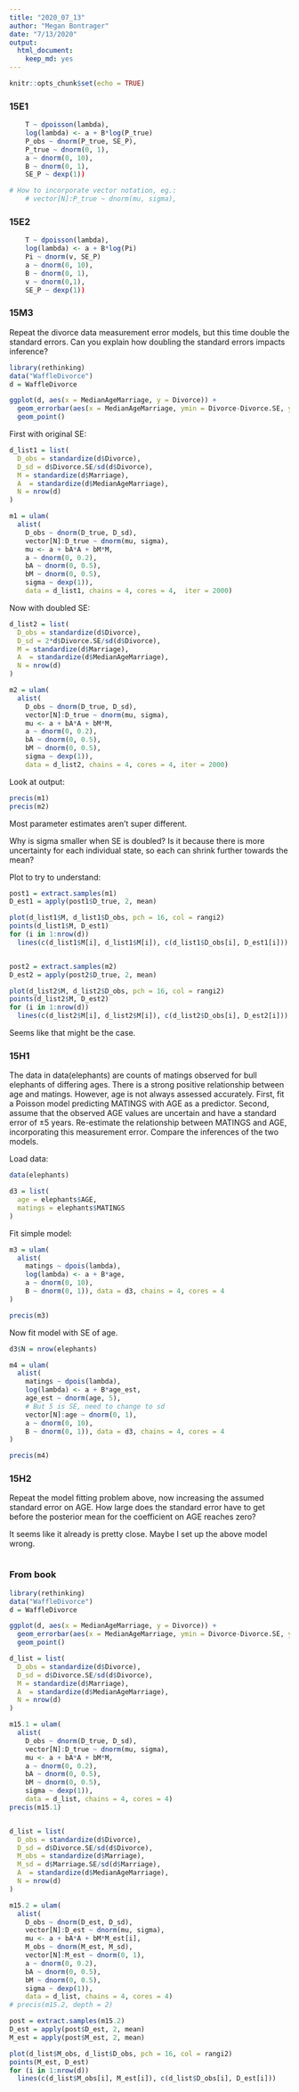```yaml
---
title: "2020_07_13"
author: "Megan Bontrager"
date: "7/13/2020"
output: 
  html_document: 
    keep_md: yes
---
```


```r
knitr::opts_chunk$set(echo = TRUE)
```

### 15E1

```r

    T ~ dpoisson(lambda),
    log(lambda) <- a + B*log(P_true)
    P_obs ~ dnorm(P_true, SE_P), 
    P_true ~ dnorm(0, 1),
    a ~ dnorm(0, 10), 
    B ~ dnorm(0, 1),
    SE_P ~ dexp(1))

# How to incorporate vector notation, eg.:
    # vector[N]:P_true ~ dnorm(mu, sigma), 
```


### 15E2

```r

    T ~ dpoisson(lambda),
    log(lambda) <- a + B*log(Pi)
    Pi ~ dnorm(v, SE_P)
    a ~ dnorm(0, 10), 
    B ~ dnorm(0, 1),
    v ~ dnorm(0,1),
    SE_P ~ dexp(1))

```

### 15M3
Repeat the divorce data measurement error models, but this time double the standard errors. Can you explain how doubling the standard errors impacts inference?

```r
library(rethinking)
data("WaffleDivorce")
d = WaffleDivorce

ggplot(d, aes(x = MedianAgeMarriage, y = Divorce)) +
  geom_errorbar(aes(x = MedianAgeMarriage, ymin = Divorce-Divorce.SE, ymax = Divorce+Divorce.SE)) +
  geom_point()
```

First with original SE:

```r

d_list1 = list(
  D_obs = standardize(d$Divorce),
  D_sd = d$Divorce.SE/sd(d$Divorce),
  M = standardize(d$Marriage),
  A  = standardize(d$MedianAgeMarriage),
  N = nrow(d)
)

m1 = ulam(
  alist(
    D_obs ~ dnorm(D_true, D_sd),
    vector[N]:D_true ~ dnorm(mu, sigma), 
    mu <- a + bA*A + bM*M,
    a ~ dnorm(0, 0.2), 
    bA ~ dnorm(0, 0.5),
    bM ~ dnorm(0, 0.5),
    sigma ~ dexp(1)),
    data = d_list1, chains = 4, cores = 4,  iter = 2000)

```

Now with doubled SE: 

```r

d_list2 = list(
  D_obs = standardize(d$Divorce),
  D_sd = 2*d$Divorce.SE/sd(d$Divorce),
  M = standardize(d$Marriage),
  A  = standardize(d$MedianAgeMarriage),
  N = nrow(d)
)

m2 = ulam(
  alist(
    D_obs ~ dnorm(D_true, D_sd),
    vector[N]:D_true ~ dnorm(mu, sigma), 
    mu <- a + bA*A + bM*M,
    a ~ dnorm(0, 0.2), 
    bA ~ dnorm(0, 0.5),
    bM ~ dnorm(0, 0.5),
    sigma ~ dexp(1)),
    data = d_list2, chains = 4, cores = 4, iter = 2000)

```

Look at output:

```r
precis(m1)
precis(m2)
```

Most parameter estimates aren't super different. 

Why is sigma smaller when SE is doubled? Is it because there is more uncertainty for each individual state, so each can shrink further towards the mean? 

Plot to try to understand:

```r

post1 = extract.samples(m1)
D_est1 = apply(post1$D_true, 2, mean)

plot(d_list1$M, d_list1$D_obs, pch = 16, col = rangi2)
points(d_list1$M, D_est1)
for (i in 1:nrow(d))
  lines(c(d_list1$M[i], d_list1$M[i]), c(d_list1$D_obs[i], D_est1[i]))


post2 = extract.samples(m2)
D_est2 = apply(post2$D_true, 2, mean)

plot(d_list2$M, d_list2$D_obs, pch = 16, col = rangi2)
points(d_list2$M, D_est2)
for (i in 1:nrow(d))
  lines(c(d_list2$M[i], d_list2$M[i]), c(d_list2$D_obs[i], D_est2[i]))

```

Seems like that might be the case.


### 15H1

The data in data(elephants) are counts of matings observed for bull elephants of differing ages. There is a strong positive relationship between age and matings. However, age is not always assessed accurately. First, fit a Poisson model predicting MATINGS with AGE as a predictor. Second, assume that the observed AGE values are uncertain and have a standard error of ±5 years. Re-estimate the relationship between MATINGS and AGE, incorporating this measurement error. Compare the inferences of the two models.

Load data:

```r
data(elephants)

d3 = list(
  age = elephants$AGE,
  matings = elephants$MATINGS
)
```

Fit simple model:

```r
m3 = ulam(
  alist(
    matings ~ dpois(lambda),
    log(lambda) <- a + B*age,
    a ~ dnorm(0, 10), 
    B ~ dnorm(0, 1)), data = d3, chains = 4, cores = 4
)

precis(m3)

```

Now fit model with SE of age.

```r
d3$N = nrow(elephants)

m4 = ulam(
  alist(
    matings ~ dpois(lambda),
    log(lambda) <- a + B*age_est,
    age_est ~ dnorm(age, 5),
    # But 5 is SE, need to change to sd
    vector[N]:age ~ dnorm(0, 1),
    a ~ dnorm(0, 10), 
    B ~ dnorm(0, 1)), data = d3, chains = 4, cores = 4
)

precis(m4)

```



### 15H2 

Repeat the model fitting problem above, now increasing the assumed standard error on AGE. How large does the standard error have to get before the posterior mean for the coefficient on AGE reaches zero?

It seems like it already is pretty close. Maybe I set up the above model wrong.

```r


```




### From book

```r
library(rethinking)
data("WaffleDivorce")
d = WaffleDivorce

ggplot(d, aes(x = MedianAgeMarriage, y = Divorce)) +
  geom_errorbar(aes(x = MedianAgeMarriage, ymin = Divorce-Divorce.SE, ymax = Divorce+Divorce.SE)) +
  geom_point()

d_list = list(
  D_obs = standardize(d$Divorce),
  D_sd = d$Divorce.SE/sd(d$Divorce),
  M = standardize(d$Marriage),
  A  = standardize(d$MedianAgeMarriage),
  N = nrow(d)
)

m15.1 = ulam(
  alist(
    D_obs ~ dnorm(D_true, D_sd),
    vector[N]:D_true ~ dnorm(mu, sigma), 
    mu <- a + bA*A + bM*M,
    a ~ dnorm(0, 0.2), 
    bA ~ dnorm(0, 0.5),
    bM ~ dnorm(0, 0.5),
    sigma ~ dexp(1)),
    data = d_list, chains = 4, cores = 4)
precis(m15.1)


d_list = list(
  D_obs = standardize(d$Divorce),
  D_sd = d$Divorce.SE/sd(d$Divorce),
  M_obs = standardize(d$Marriage),
  M_sd = d$Marriage.SE/sd(d$Marriage),
  A  = standardize(d$MedianAgeMarriage),
  N = nrow(d)
)

m15.2 = ulam(
  alist(
    D_obs ~ dnorm(D_est, D_sd),
    vector[N]:D_est ~ dnorm(mu, sigma), 
    mu <- a + bA*A + bM*M_est[i],
    M_obs ~ dnorm(M_est, M_sd),
    vector[N]:M_est ~ dnorm(0, 1),
    a ~ dnorm(0, 0.2), 
    bA ~ dnorm(0, 0.5),
    bM ~ dnorm(0, 0.5),
    sigma ~ dexp(1)),
    data = d_list, chains = 4, cores = 4)
# precis(m15.2, depth = 2)

post = extract.samples(m15.2)
D_est = apply(post$D_est, 2, mean)
M_est = apply(post$M_est, 2, mean)

plot(d_list$M_obs, d_list$D_obs, pch = 16, col = rangi2)
points(M_est, D_est)
for (i in 1:nrow(d)) 
  lines(c(d_list$M_obs[i], M_est[i]), c(d_list$D_obs[i], D_est[i]))


```


